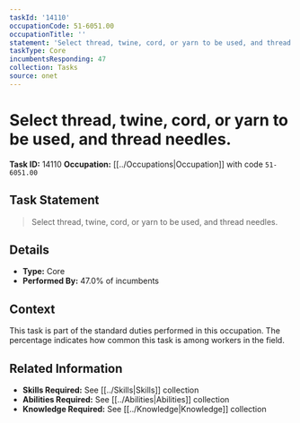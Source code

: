 ```yaml
---
taskId: '14110'
occupationCode: 51-6051.00
occupationTitle: ''
statement: 'Select thread, twine, cord, or yarn to be used, and thread needles.'
taskType: Core
incumbentsResponding: 47
collection: Tasks
source: onet
---
```

# Select thread, twine, cord, or yarn to be used, and thread needles.

**Task ID:** 14110
**Occupation:** [[../Occupations|Occupation]] with code `51-6051.00`

## Task Statement

> Select thread, twine, cord, or yarn to be used, and thread needles.

## Details

- **Type:** Core
- **Performed By:** 47.0% of incumbents

## Context

This task is part of the standard duties performed in this occupation. The percentage indicates how common this task is among workers in the field.

## Related Information

- **Skills Required:** See [[../Skills|Skills]] collection
- **Abilities Required:** See [[../Abilities|Abilities]] collection
- **Knowledge Required:** See [[../Knowledge|Knowledge]] collection
